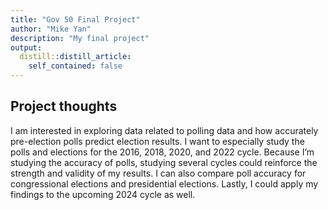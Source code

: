 ```yaml
---
title: "Gov 50 Final Project"
author: "Mike Yan"
description: "My final project"
output:
  distill::distill_article:
    self_contained: false
---
```




## Project thoughts

I am interested in exploring data related to polling data and how accurately pre-election polls predict election results. I want to especially study the polls and elections for the 2016, 2018, 2020, and 2022 cycle. Because I'm studying the accuracy of polls, studying several cycles could reinforce the strength and validity of my results. I can also compare poll accuracy for congressional elections and presidential elections. Lastly, I could apply my findings to the upcoming 2024 cycle as well. 